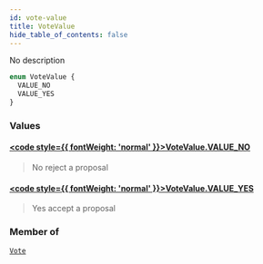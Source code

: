```yaml
---
id: vote-value
title: VoteValue
hide_table_of_contents: false
---
```








No description

```graphql
enum VoteValue {
  VALUE_NO
  VALUE_YES
}
```


### Values

#### [<code style={{ fontWeight: 'normal' }}>VoteValue.<b>VALUE_NO</b></code>](#) 
> No reject a proposal
> 

#### [<code style={{ fontWeight: 'normal' }}>VoteValue.<b>VALUE_YES</b></code>](#) 
> Yes accept a proposal
> 



### Member of

[`Vote`](/testnet/api/graphql/objects/vote)  <Badge class="secondary" text="object"/>



